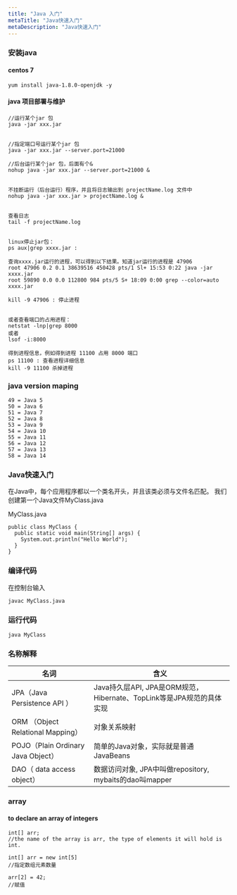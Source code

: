 ```yaml
---
title: "Java 入门"
metaTitle: "Java快速入门"
metaDescription: "Java快速入门"
---
```



### 安装java

#### centos 7
```
yum install java-1.8.0-openjdk -y
```

#### java 项目部署与维护

```
//运行某个jar 包
java -jar xxx.jar


//指定端口号运行某个jar 包
java -jar xxx.jar --server.port=21000

//后台运行某个jar 包，后面有个&
nohup java -jar xxx.jar --server.port=21000 &


不挂断运行（后台运行）程序，并且将日志输出到 projectName.log 文件中
nohup java -jar xxx.jar > projectName.log &


查看日志
tail -f projectName.log


linux停止jar包：
ps aux|grep xxxx.jar : 

查询xxxx.jar运行的进程，可以得到以下结果。知道jar运行的进程是 47906
root 47906 0.2 0.1 38639516 450428 pts/1 Sl+ 15:53 0:22 java -jar xxxx.jar
root 59890 0.0 0.0 112800 984 pts/5 S+ 18:09 0:00 grep --color=auto xxxx.jar

kill -9 47906 : 停止进程


或者查看端口的占用进程：
netstat -lnp|grep 8000
或者
lsof -i:8000

得到进程信息，例如得到进程 11100 占用 8000 端口
ps 11100 : 查看进程详细信息
kill -9 11100 杀掉进程
```


### java version maping
```
49 = Java 5
50 = Java 6
51 = Java 7
52 = Java 8
53 = Java 9
54 = Java 10
55 = Java 11
56 = Java 12
57 = Java 13
58 = Java 14
```
### Java快速入门

在Java中，每个应用程序都以一个类名开头，并且该类必须与文件名匹配。
我们创建第一个Java文件MyClass.java


MyClass.java
```
public class MyClass {
  public static void main(String[] args) {
    System.out.println("Hello World");
  }
}
```

### 编译代码
在控制台输入
```
javac MyClass.java
```

### 运行代码
```
java MyClass
```

### 名称解释
名词 | 含义
------------ | -------------
JPA（Java Persistence API ） | Java持久层API, JPA是ORM规范，Hibernate、TopLink等是JPA规范的具体实现
ORM （Object Relational Mapping） | 对象关系映射
POJO（Plain Ordinary Java Object） | 简单的Java对象，实际就是普通JavaBeans
DAO（ data access object） | 数据访问对象, JPA中叫做repository, mybaits的dao叫mapper

### array

#### to declare an array of integers
```
int[] arr;
//the name of the array is arr, the type of elements it will hold is int.

int[] arr = new int[5]
//指定数组元素数量

arr[2] = 42;
//赋值
```